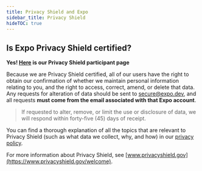 ```yaml
---
title: Privacy Shield and Expo
sidebar_title: Privacy Shield
hideTOC: true
---
```


## Is Expo Privacy Shield certified?

**Yes! [Here](https://www.privacyshield.gov/participant?id=a2zt00000004ooyAAA&status=Active) is our Privacy Shield participant page**

Because we are Privacy Shield certified, all of our users have the right to obtain our confirmation of whether we maintain personal information relating to you, and the right to access, correct, amend, or delete that data. Any requests for alteration of data should be sent to secure@expo.dev, and all requests **must come from the email associated with that Expo account**.

> If requested to alter, remove, or limit the use or disclosure of data, we will respond within forty-five (45) days of receipt.

You can find a thorough explanation of all the topics that are relevant to Privacy Shield (such as what data we collect, why, and how) in our [privacy policy](https://expo.dev/privacy).

For more information about Privacy Shield, see [www.privacyshield.gov](https://www.privacyshield.gov/welcome).
